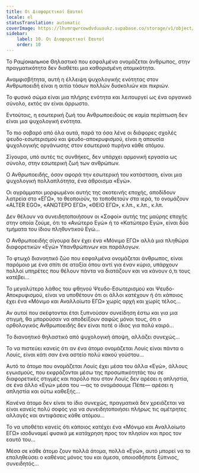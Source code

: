 ```yaml
---
title: Οι Διαφορετικοί Εαυτοί
locale: el
statusTranslation: automatic
coverImage: https://lhvmrqwrcowdvduuaukz.supabase.co/storage/v1/object/public/strapi-uploads/small_cover-tratado-de-psicologia-revolucionaria.webp-5e15e1cec4e0ebebcde5d7fc7565d8fd.webp
sidebar:
    label: 10. Οι Διαφορετικοί Εαυτοί
    order: 10
---
```

Το Ραціональное Θηλαστικό που εσφαλμένα ονομάζεται άνθρωπος, στην πραγματικότητα δεν διαθέτει μια καθορισμένη ατομικότητα.

Αναμφισβήτητα, αυτή η έλλειψη ψυχολογικής ενότητας στον Ανθρωποειδή είναι η αιτία τόσων πολλών δυσκολιών και πικριών.

Το φυσικό σώμα είναι μια πλήρης ενότητα και λειτουργεί ως ένα οργανικό σύνολο, εκτός αν είναι άρρωστο.

Εντούτοις, η εσωτερική ζωή του Ανθρωποειδούς σε καμία περίπτωση δεν είναι μια ψυχολογική ενότητα.

Το πιο σοβαρό από όλα αυτά, παρά τα όσα λένε οι διάφορες σχολές ψευδο-εσωτερισμού και ψευδο-αποκρυφισμού, είναι η απουσία ψυχολογικής οργάνωσης στον εσωτερικό πυρήνα κάθε ατόμου.

Σίγουρα, υπό αυτές τις συνθήκες, δεν υπάρχει αρμονική εργασία ως σύνολο, στην εσωτερική ζωή των ανθρώπων.

Ο Ανθρωποειδής, όσον αφορά την εσωτερική του κατάσταση, είναι μια ψυχολογική πολλαπλότητα, ένα άθροισμα «Εγώ».

Οι αγράμματοι μορφωμένοι αυτής της σκοτεινής εποχής, αποδίδουν λατρεία στο «ΕΓΩ», το θεοποιούν, το τοποθετούν στα ιερά, το ονομάζουν «ALTER EGO», «ΑΝΩΤΕΡΟ ΕΓΩ», «ΘΕΙΟ ΕΓΩ», κ.λπ., κ.λπ., κ.λπ.

Δεν θέλουν να συνειδητοποιήσουν οι «Σοφοί» αυτής της μαύρης εποχής στην οποία ζούμε, ότι το «Ανώτερο Εγώ» ή το «Κατώτερο Εγώ», είναι δύο τμήματα του ίδιου πληθυντικού Εγώ...

Ο Ανθρωποειδής σίγουρα δεν έχει ένα «Μόνιμο ΕΓΩ» αλλά μια πληθώρα διαφορετικών «Εγώ» Υπανθρώπινων και παράλογων.

Το φτωχό διανοητικό ζώο που εσφαλμένα ονομάζεται άνθρωπος, είναι παρόμοιο με ένα σπίτι σε αταξία όπου αντί για έναν κύριο, υπάρχουν πολλοί υπηρέτες που θέλουν πάντα να διατάζουν και να κάνουν ό,τι τους κατέβει...

Το μεγαλύτερο λάθος του φθηνού Ψευδο-Εσωτερισμού και Ψευδο-Αποκρυφισμού, είναι να υποθέτουν ότι οι άλλοι κατέχουν ή ότι κάποιος έχει ένα «Μόνιμο και Αναλλοίωτο ΕΓΩ» χωρίς αρχή και χωρίς τέλος...

Αν αυτοί που σκέφτονται έτσι ξυπνούσαν συνείδηση ​​έστω και για μια στιγμή, θα μπορούσαν να αποδείξουν σαφώς μόνοι τους, ότι ο ορθολογικός Ανθρωποειδής δεν είναι ποτέ ο ίδιος για πολύ καιρό...

Το διανοητικό θηλαστικό από ψυχολογική άποψη, αλλάζει συνεχώς...

Το να πιστεύει κανείς ότι αν ένα άτομο ονομάζεται Λουίς είναι πάντα ο Λουίς, είναι κάτι σαν ένα αστείο πολύ κακού γούστου...

Αυτό το άτομο που ονομάζεται Λουίς έχει μέσα του άλλα «Εγώ», άλλους εγωισμούς, που εκφράζονται μέσω της προσωπικότητάς του σε διαφορετικές στιγμές και παρόλο που στον Λουίς δεν αρέσει η απληστία, σε ένα άλλο «Εγώ» μέσα του —ας το ονομάσουμε Πέπε— αρέσει η απληστία και ούτω καθεξής...

Κανένα άτομο δεν είναι το ίδιο συνεχώς, πραγματικά δεν χρειάζεται να είναι κανείς πολύ σοφός για να συνειδητοποιήσει πλήρως τις αμέτρητες αλλαγές και αντιφάσεις κάθε ατόμου...

Το να υποθέτει κανείς ότι κάποιος κατέχει ένα «Μόνιμο και Αναλλοίωτο ΕΓΩ» ισοδυναμεί φυσικά με κατάχρηση προς τον πλησίον και προς τον εαυτό του...

Μέσα σε κάθε άτομο ζουν πολλά άτομα, πολλά «Εγώ», αυτό μπορεί να το επαληθεύσει ο καθένας μόνος του και άμεσα, οποιοσδήποτε ξύπνιος, συνειδητός...

